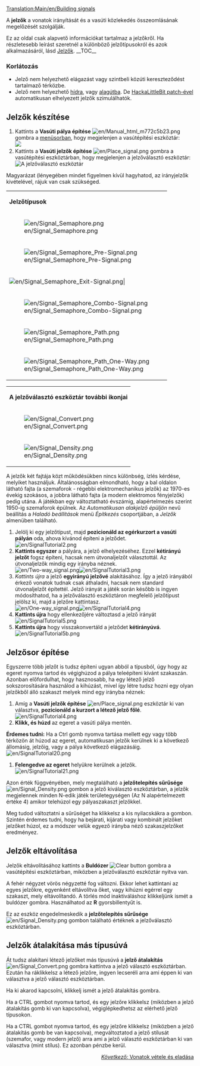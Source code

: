 [[Translation:Main/en/Building signals]]{{en/-}}

{{hu/Oktatás}}

A '''jelzők'''  a vonatok irányítását és a vasúti közlekedés összeomlásának megelőzését szolgálják.

Ez az oldal csak alapvető információkat tartalmaz a jelzőkről. Ha részletesebb leírást szeretnél a különböző jelzőtípusokról és azok alkalmazásáról, lásd [[Main/hu/Jelzők|Jelzők]].
__TOC__
===Korlátozás===
* Jelző nem helyezhető elágazást vagy szintbeli közúti kereszteződést tartalmaző térközbe.
* Jelző nem helyezhető [[Main/hu/Hidak|hídra]], vagy [[Main/hu/Alagutak|alagútba]]. De [[Archive/en/HackaLittleBit/Tunnel Signals|HackaLittleBit patch-ével]] automatikusan elhelyezett jelzők szimulálhatók.

== Jelzők készítése ==
#Kattints a '''Vasúti pálya építése''' [[File:en/Manual html m772c5b23.png]] gombra a [[Main/en/Game interface#The Menu bar|menüsorban]], hogy megjelenjen a vasútépítési eszköztár:<br/>[[File:hu/Railroad Construction.png|none|frame|]]
#Kattints a '''Vasúti jelzők építése''' [[File:en/Place signal.png]] gombra a vasútépítési eszköztárban, hogy megjelenjen a jelzőválasztó eszköztár:<br/>[[File:hu/Signal Selection.png|none|frame|A jelzőválasztó eszköztár]]

Magyarázat (lényegében mindet figyelmen kívül hagyhatod, az irányjelzők kivételével, rájuk van csak szükséged.
{|
|colspan=3|'''Jelzőtípusok'''

|-
|[[File:en/Signal Semaphore.png]]
|[[File:en/Signal Electric.png]]
|[[Main/en/Jelzők/Hu#Szakaszjelzők|Szakaszjelző]] (a játékban: normál jelző)
|-
|[[File:en/Signal Semaphore Pre-Signal.png]]
|[[File:en/Signal Electric Pre-Signal.png]]
|[[Main/en/Jelzők/Hu#Bejárati előjelző|Bejárati előjelző]] (a játékban: bejárati jelző)
|-
|[[File:en/Signal Semaphore Exit-Signal.png]]|
|[[File:en/Signal Electric Exit-Signal.png]]
|[[Main/en/Jelzők/Hu#Kijárati jelző|Kijárati jelző]]
|-
|[[File:en/Signal Semaphore Combo-Signal.png]]
|[[File:en/Signal Electric Combo-Signal.png]]
|[[Main/en/Jelzők/Hu#Kombinált jelző|Kombinált jelző]]
|-
|[[File:en/Signal Semaphore Path.png]]
|[[File:en/Signal Electric Path.png]]
|[[Main/en/Jelzők/Hu#Útvonaljelzők|Standard útvonaljelző]] (a játékban: irányjelző) (ha a vonat hátulról közelíti meg, áthaladhat rajta, a jelzését figyelmen kívül hagyva)
|-
|[[File:en/Signal Semaphore Path One-Way.png]]
|[[File:en/Signal Electric Path.png]]
|[[Main/en/Jelzők/Hu#Útvonaljelzők|Egyirányú útvonaljelző (a játékban: egyirányú irányjelző)]] (ha a vonat a másik irányból közelíti meg, áthaladása nem lehetséges)
|}
{|
|colspan=2|'''A jelzőválasztó eszköztár további ikonjai'''

|-
|[[File:en/Signal Convert.png]]|| Jelzőátalakító eszköz - a ''pályán'' található jelző típusát átalakítja a jelzőkezelőn kiválasztottra. Lásd [[Main/en/Jelzők építése/Hu#Jelzők átalakítása más típusúvá| Jelzők építése]]
|-
|[[File:en/Signal Density.png]]|| Jelzősűrűség eszköz - azt állítja be, milyen közel kerülnek a jelzők automatikus építése során Lásd [[Main/en/Jelzők építése/Hu#Jelzősor építése| Jelzők építése]]
|}

A jelzők két fajtája közt működésükben nincs különbség, ízlés kérdése, melyiket használjuk. Általánosságban elmondható, hogy a bal oldalon látható fajta (a szemaforok - régebbi elektromechanikus jelzők) az 1970-es évekig szokásos, a jobbra látható fajta (a modern elektromos fényjelzők) pedig utána. A játékban egy változtatható évszámig, alapértelmezés szerint 1950-ig szemaforok épülnek. Az ''Automatikusan alakjelző épüljön'' nevű beállítás a ''Haladó beállítások'' menü ''Építkezés'' csoportjában, a ''Jelzők'' almenüben található.

#Jelölj ki egy jelzőtípust, majd '''pozicionáld az egérkurzort a vasúti pályán''' oda, ahova kívánod építeni a jelződet.<br/>[[File:en/SignalTutorial2.png|none|frame]]
#'''Kattints egyszer''' a pályára, a jelző elhelyezéséhez. Ezzel '''kétirányú jelzőt''' fogsz építeni, hacsak nem útvonaljelzőt választottál. Az útvonaljelzők mindig egy irányba néznek.<br/>[[File:en/Two-way signal.png|frame|left]][[File:en/SignalTutorial3.png|none|frame]]
#''Kattints újra'' a jelző '''egyirányú jelzővé''' alakításához. Így a jelző irányából érkező vonatok tudnak csak áthaladni, hacsak nem standard útvonaljelzőt építettél. Jelző irányát a játék során később is ingyen módosíthatod, ha a jelzőválasztó eszköztáron megfelelő jelzőtípust jelölsz ki, majd a jelzőre kattintasz.<br/>[[File:en/One-way signal.png|frame|left]][[File:en/SignalTutorial4.png|none|frame]]
#'''Kattints újra''' hogy ellenkezőjére változtasd a jelző irányát<br/>[[File:en/SignalTutorial5.png|none|frame]]
#'''Kattints újra''' hogy visszakonvertáld a jelződet '''kétirányúvá'''.<br/>[[File:en/SignalTutorial5b.png|none|frame]]

== Jelzősor építése ==
Egyszerre több jelzőt is tudsz építeni ugyan abból a típusból, úgy hogy az egeret nyomva tartod és végighúzod a pálya teleépíteni kívánt szakaszán. Azonban előfordulhat, hogy hasznosabb, ha egy létező jelző sokszorosítására használod a kihúzást, mivel így létre tudsz hozni egy olyan jelzőkből álló szakaszt melyek mind egy irányba néznek:
#Amíg a '''Vasúti jelzők építése''' [[File:en/Place signal.png]] eszköztár ki van választva, '''pozicionáld a kurzort a létező jelző főlé'''.<br/>[[File:en/SignalTutorial4.png|none|frame]]
#'''Klikk, és húzd''' az egeret a vasúti pálya mentén.
'''Érdemes tudni:''' Ha a Ctrl gomb nyomva tartása mellett egy vagy több térközön át húzod az egeret, automatikusan jelzők kerülnek ki a következő állomásig, jelzőig, vagy a pálya következő elágazásáig.
<br/>[[File:en/SignalTutorial20.png|none|frame]]
#'''Felengedve az egeret''' helyükre kerülnek a jelzők.<br/>[[File:en/SignalTutorial21.png|none|frame]]

Azon érték függvényében, mely megtalálható a '''jelzőtelepítés sűrűsége''' [[File:en/Signal Density.png]] gombon a jelző kiválasztó eszköztárban, a jelzők megjelennek minden N-edik játék területegységen (Az N alapértelmezett értéke 4) amikor telehúzol egy pályaszakaszt jelzőkkel.

Meg tudod változtatni a sűrűséget ha klikkelsz a kis nyilacskákra a gombon. Szintén érdemes tudni, hogy ha bejárati, kijárati vagy kombinált jelzőket jelzőket húzol, ez a módszer velük egyező irányba néző szakaszjelzőket eredményez.

== Jelzők eltávolítása ==
Jelzők eltávolításához kattints a '''Buldózer''' [[File:en/Toggle clear active.png|Clear button]] gombra a vasútépítési eszköztárban, miközben a jelzőválasztó eszköztár nyitva van.

A fehér négyzet vörös négyzetté fog változni. Ekkor lehet kattintani az egyes jelzőkre, egyenként eltávolítva őket, vagy kihúzni egérrel egy szakaszt, mely eltávolítandó. A törlés mód inaktiváláshoz klikkeljünk ismét a buldózer gombra. Használhatod az '''R''' gyorsbillentyűt is.

Ez az eszköz engedelmeskedik a '''jelzőtelepítés sűrűsége''' [[File:en/Signal Density.png]] gombon található értéknek a jelzőválasztó eszköztárban.


== Jelzők átalakítása más típusúvá ==
Át tudsz alakítani létező jelzőket más típusúvá a '''jelző átalakítás''' [[File:en/Signal Convert.png]] gombra kattintva a jelző választó eszköztárban. Ezután ha ráklikkelsz a létező jelzőre, ingyen lecseréli arra ami éppen ki van választva a jelző választó eszköztárban.

Ha ki akarod kapcsolni, klikkelj ismét a jelző átalakítás gombra.

Ha a CTRL gombot nyomva tartod, és egy jelzőre klikkelsz (miközben a jelző átalakítás gomb ki van kapcsolva), végiglépkedhetsz az elérhető jelző típusokon.

Ha a CTRL gombot nyomva tartod, és egy jelzőre klikkelsz (miközben a jelző átalakítás gomb be van kapcsolva), megváltoztatod a jelző stílusát (szemafor, vagy modern jelző) arra ami a jelző választó eszköztárban ki van választva (mint stílus). Ez azonban pénzbe kerül.


<span style="float: right">[[Main/hu/Vonatok vétele és eladása|''Következő:'' Vonatok vétele és eladása]]
